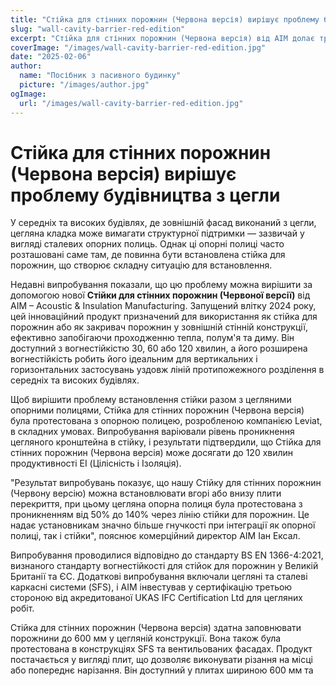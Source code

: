 ```yaml
---
title: "Стійка для стінних порожнин (Червона версія) вирішує проблему будівництва з цегли"
slug: "wall-cavity-barrier-red-edition"
excerpt: "Стійка для стінних порожнин (Червона версія) від AIM долає труднощі встановлення, інтегруючись з цегляними опорними полицями, забезпечуючи при цьому надійний захист від вогню."
coverImage: "/images/wall-cavity-barrier-red-edition.jpg"
date: "2025-02-06"
author:
  name: "Посібник з пасивного будинку"
  picture: "/images/author.jpg"
ogImage:
  url: "/images/wall-cavity-barrier-red-edition.jpg"
---
```


# Стійка для стінних порожнин (Червона версія) вирішує проблему будівництва з цегли

У середніх та високих будівлях, де зовнішній фасад виконаний з цегли, цегляна кладка може вимагати структурної підтримки — зазвичай у вигляді сталевих опорних полиць. Однак ці опорні полиці часто розташовані саме там, де повинна бути встановлена стійка для порожнин, що створює складну ситуацію для встановлення.

Недавні випробування показали, що цю проблему можна вирішити за допомогою нової **Стійки для стінних порожнин (Червоної версії)** від AIM – Acoustic & Insulation Manufacturing. Запущений влітку 2024 року, цей інноваційний продукт призначений для використання як стійка для порожнин або як закривач порожнин у зовнішній стінній конструкції, ефективно запобігаючи проходженню тепла, полум'я та диму. Він доступний з вогнестійкістю 30, 60 або 120 хвилин, а його розширена вогнестійкість робить його ідеальним для вертикальних і горизонтальних застосувань уздовж ліній протипожежного розділення в середніх та високих будівлях.

Щоб вирішити проблему встановлення стійки разом з цегляними опорними полицями, Стійка для стінних порожнин (Червона версія) була протестована з опорною полицею, розробленою компанією Leviat, в складних умовах. Випробування варіювали рівень проникнення цегляного кронштейна в стійку, і результати підтвердили, що Стійка для стінних порожнин (Червона версія) може досягати до 120 хвилин продуктивності EI (Цілісність і Ізоляція).

"Результат випробувань показує, що нашу Стійку для стінних порожнин (Червону версію) можна встановлювати вгорі або внизу плити перекриття, при цьому цегляна опорна полиця була протестована з проникненням від 50% до 140% через лінію стійки для порожнин. Це надає установникам значно більше гнучкості при інтеграції як опорної полиці, так і стійки", пояснює комерційний директор AIM Іан Ексал.

Випробування проводилися відповідно до стандарту BS EN 1366-4:2021, визнаного стандарту вогнестійкості для стійок для порожнин у Великій Британії та ЄС. Додаткові випробування включали цегляні та сталеві каркасні системи (SFS), і AIM інвестував у сертифікацію третьою стороною від акредитованої UKAS IFC Certification Ltd для цегляних робіт.

Стійка для стінних порожнин (Червона версія) здатна заповнювати порожнини до 600 мм у цегляній конструкції. Вона також була протестована в конструкціях SFS та вентильованих фасадах. Продукт постачається у вигляді плит, що дозволяє виконувати різання на місці або попереднє нарізання. Він доступний у плитах шириною 600 мм та